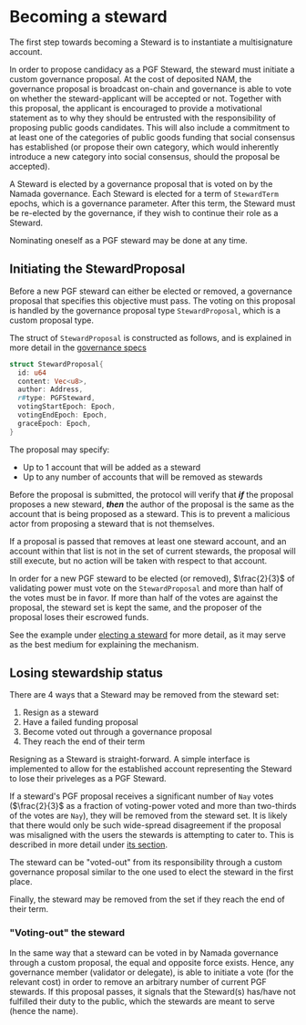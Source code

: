 
# Becoming a steward
The first step towards becoming a Steward is to instantiate a multisignature account.

In order to propose candidacy as a PGF Steward, the steward must initiate a custom governance proposal. At the cost 
of deposited NAM, the governance proposal is broadcast on-chain and governance is able to vote on whether the steward-applicant will be accepted or not. Together with this proposal, the applicant is encouraged to provide a motivational statement as to why they should be entrusted with the responsibility of proposing public goods candidates. This will also include a commitment to at least one of the categories of public goods funding that social consensus has established (or propose their own category, which would inherently introduce a new category into social consensus, should the proposal be accepted).

A Steward is elected by a governance proposal that is voted on by the Namada governance. Each Steward is elected for a term of `StewardTerm` epochs, which is a governance parameter. After this term, the Steward must be re-elected by the governance, if they wish to continue their role as a Steward.

Nominating oneself as a PGF steward may be done at any time.


## Initiating the StewardProposal

Before a new PGF steward can either be elected or removed, a governance proposal that specifies this objective must pass. The voting on this proposal is handled by the governance proposal type `StewardProposal`, which is a custom proposal type.


The struct of `StewardProposal` is constructed as follows, and is explained in more detail in the [governance specs](../base-ledger/governance.mdx)

```rust
struct StewardProposal{
  id: u64
  content: Vec<u8>,
  author: Address,
  r#type: PGFSteward,
  votingStartEpoch: Epoch,
  votingEndEpoch: Epoch,
  graceEpoch: Epoch,
}
```

The proposal may specify:
  - Up to 1 account that will be added as a steward
  - Up to any number of accounts that will be removed as stewards

Before the proposal is submitted, the protocol will verify that ***if*** the proposal proposes a new steward, ***then*** the author of the proposal is the same as the account that is being proposed as a steward. This is to prevent a malicious actor from proposing a steward that is not themselves.

If a proposal is passed that removes at least one steward account, and an account within that list is not in the set of current stewards, the proposal will still execute, but no action will be taken with respect to that account.

In order for a new PGF steward to be elected (or removed), $\frac{2}{3}$ of validating power must vote on the `StewardProposal` and more than half of the votes must be in favor. If more than half of the votes are against the proposal, the steward set is kept the same, and the proposer of the proposal loses their escrowed funds.

See the example under [electing a steward](./electing.mdx#example) for more detail, as it may serve as the best medium for explaining the mechanism.

## Losing stewardship status

There are 4 ways that a Steward may be removed from the steward set:

1. Resign as a steward
2. Have a failed funding proposal
3. Become voted out through a governance proposal
4. They reach the end of their term

Resigning as a Steward is straight-forward. A simple interface is implemented to allow for the established account 
representing the Steward to lose their priveleges as a PGF Steward.

If a steward's PGF proposal receives a significant number of `Nay` votes ($\frac{2}{3}$ as a fraction of voting-power 
voted and more than two-thirds of the votes are `Nay`), they will be removed from the steward set. 
It is likely that there would only be such wide-spread disagreement if the proposal was misaligned with the users the stewards is attempting to cater to. This is described in more detail under [its section](#proposing-funding).

The steward can be "voted-out" from its responsibility through a custom governance proposal similar to the one
used to elect the steward in the first place.

Finally, the steward may be removed from the set if they reach the end of their term.

### "Voting-out" the steward

In the same way that a steward can be voted in by Namada governance through a custom proposal, the equal and opposite force exists. Hence, any governance member (validator or delegate), is able to initiate a vote (for the relevant cost) in order to remove an arbitrary number of current PGF stewards. If this proposal passes, it signals that the Steward(s) has/have not fulfilled their duty to the public, which the stewards are meant to serve (hence the name).